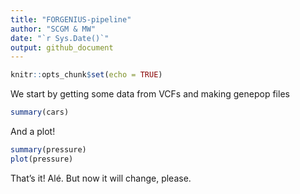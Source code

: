 ```yaml
---
title: "FORGENIUS-pipeline"
author: "SCGM & MW"
date: "`r Sys.Date()`"
output: github_document
---
```


```r
knitr::opts_chunk$set(echo = TRUE)
```

We start by getting some data from VCFs and making genepop files

```r
summary(cars)
```

And a plot!

```r
summary(pressure)
plot(pressure)
```

That's it! Alé. But now it will change, please.
